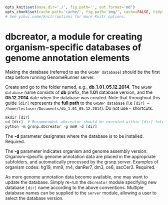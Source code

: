 ```r

opts_knit$set(base.dir='./', fig.path='', out.format='md')
opts_chunk$set(cache.path='cache/', fig.path='img/', cache=FALSE, tidy=TRUE, fig.keep='high', echo=TRUE, dpi=300, out.width=700, prompt=TRUE, comment='##', results='markup', eval=FALSE)
# See yihui.name/knitr/options for more Knitr options.
```

dbcreator, a module for creating organism-specific databases of genome annotation elements
========================================================

Making the database (referred to as the `GRSNP database`) should be the first step before running GenomeRunner server.

Create and go to the folder named, e.g., **db_1.01_05.12.2014**. The `GRSNP database` name consists of **db** prefix, the **1.01** database version, and the **05.12.2014** date when the database was created. Note that throughout this guide `[dir]` represents the **full path** to the `GRSNP database` (i.e `[dir] = /home/testuser/Documents/db_1.01_05.12.2014`). Do not use `~` shortcuts.

```r
mkdir [dir]
cd [dir]  # Recommended: dbcreator should be executed within [dir] folder
python -m grsnp.dbcreator -g mm9 -d [dir]
```

The **-d** parameter designates where the database is to be installed. Required.

The **-g** parameter indicates organism and genome assembly version. Organism-specific genome annotation data are placed in the appropriate subfolders, and automatically processed by the grsnp.server. Examples of organism codes: hg19, mm9, rn4, danRer7, dm3, ce6, sacCer3. Required.

As more genome annotation data become available, one may want to update the database. Simply re-run the `dbcreator` module specifying new database `[dir]` name according to the above conventions. Multiple database names can be supplied to the `server` module, allowing a user to select the database version.